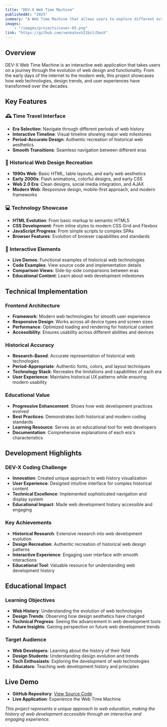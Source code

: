 ```yaml
---
title: "DEV-X Web Time Machine"
publishedAt: "2025"
summary: "A Web Time Machine that allows users to explore different eras of web design and functionality, from the early days of the internet to the modern web."
images:
    - "/images/projects/cover-05.png"
link: "https://github.com/venkatesh21bit/DevX"
---
```


## Overview

DEV-X Web Time Machine is an interactive web application that takes users on a journey through the evolution of web design and functionality. From the early days of the internet to the modern web, this project showcases how web technologies, design trends, and user experiences have transformed over the decades.

## Key Features

### 🕰️ Time Travel Interface
- **Era Selection**: Navigate through different periods of web history
- **Interactive Timeline**: Visual timeline showing major web milestones
- **Period-Accurate Design**: Authentic recreation of historical web aesthetics
- **Smooth Transitions**: Seamless navigation between different eras

### 🎨 Historical Web Design Recreation
- **1990s Web**: Basic HTML, table layouts, and early web aesthetics
- **Early 2000s**: Flash animations, colorful designs, and early CSS
- **Web 2.0 Era**: Clean designs, social media integration, and AJAX
- **Modern Web**: Responsive design, mobile-first approach, and modern frameworks

### 💻 Technology Showcase
- **HTML Evolution**: From basic markup to semantic HTML5
- **CSS Development**: From inline styles to modern CSS Grid and Flexbox
- **JavaScript Progress**: From simple scripts to complex SPAs
- **Browser Features**: Evolution of browser capabilities and standards

### 🎯 Interactive Elements
- **Live Demos**: Functional examples of historical web technologies
- **Code Examples**: View source code and implementation details
- **Comparison Views**: Side-by-side comparisons between eras
- **Educational Content**: Learn about web development milestones

## Technical Implementation

### Frontend Architecture
- **Framework**: Modern web technologies for smooth user experience
- **Responsive Design**: Works across all device types and screen sizes
- **Performance**: Optimized loading and rendering for historical content
- **Accessibility**: Ensures usability across different abilities and devices

### Historical Accuracy
- **Research-Based**: Accurate representation of historical web technologies
- **Period-Appropriate**: Authentic fonts, colors, and layout techniques
- **Technology Stack**: Recreates the limitations and capabilities of each era
- **User Experience**: Maintains historical UX patterns while ensuring modern usability

### Educational Value
- **Progressive Enhancement**: Shows how web development practices evolved
- **Best Practices**: Demonstrates both historical and modern coding standards
- **Learning Resource**: Serves as an educational tool for web developers
- **Documentation**: Comprehensive explanations of each era's characteristics

## Development Highlights

### DEV-X Coding Challenge
- **Innovation**: Created unique approach to web history visualization
- **User Experience**: Designed intuitive interface for complex historical content
- **Technical Excellence**: Implemented sophisticated navigation and display system
- **Educational Impact**: Made web development history accessible and engaging

### Key Achievements
- **Historical Research**: Extensive research into web development evolution
- **Design Recreation**: Authentic recreation of historical web design patterns
- **Interactive Experience**: Engaging user interface with smooth interactions
- **Educational Tool**: Valuable resource for understanding web development history

## Educational Impact

### Learning Objectives
- **Web History**: Understanding the evolution of web technologies
- **Design Trends**: Observing how design aesthetics have changed
- **Technical Progress**: Seeing the advancement in web development tools
- **Future Insights**: Gaining perspective on future web development trends

### Target Audience
- **Web Developers**: Learning about the history of their field
- **Design Students**: Understanding design evolution and trends
- **Tech Enthusiasts**: Exploring the development of web technologies
- **Educators**: Teaching web development history and principles

## Live Demo

- **GitHub Repository**: [View Source Code](https://github.com/venkatesh21bit/DevX)
- **Live Application**: Experience the Web Time Machine

*This project represents a unique approach to web education, making the history of web development accessible through an interactive and engaging experience.*